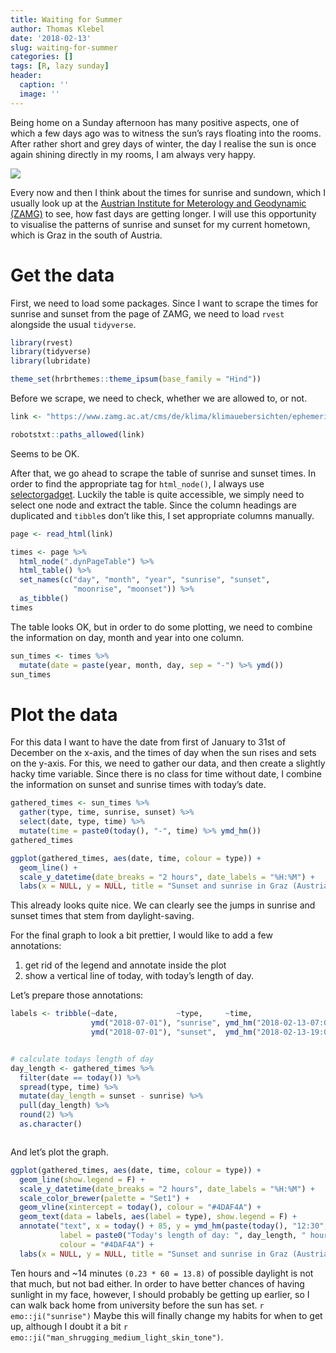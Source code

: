 ```yaml
---
title: Waiting for Summer
author: Thomas Klebel
date: '2018-02-13'
slug: waiting-for-summer
categories: []
tags: [R, lazy sunday]
header:
  caption: ''
  image: ''
---
```


Being home on a Sunday afternoon has many positive aspects, one of which a few
days ago
was to witness the sun's rays floating into the rooms. After rather short and
grey days
of winter, the day I realise the sun is once again shining directly in my rooms,
I am always very happy.

![](/img/light.jpg)

Every now and then I think about the times for sunrise and sundown, 
which I usually look up
at the
[Austrian Institute for Meterology and Geodynamic (ZAMG)](https://www.zamg.ac.at/cms/de/klima/klimauebersichten/ephemeriden)
to see, how fast days are getting longer. I will use this opportunity
to visualise the patterns of sunrise and sunset for my current hometown, which
is Graz in the south of Austria.

# Get the data
First, we need to load some packages. Since I want to scrape the times for
sunrise
and sunset from the page of ZAMG, we need to load `rvest` alongside the usual
`tidyverse`. 


```r
library(rvest)
library(tidyverse)
library(lubridate)

theme_set(hrbrthemes::theme_ipsum(base_family = "Hind"))
```

Before we scrape, we need to check, whether we are allowed to, or not.
```r
link <- "https://www.zamg.ac.at/cms/de/klima/klimauebersichten/ephemeriden/graz/?jahr=2018"

robotstxt::paths_allowed(link)
```
Seems to be OK.

After that, we go ahead to scrape the table of sunrise and sunset times.
In order to find the appropriate tag for `html_node()`, I always use
[selectorgadget](http://selectorgadget.com). Luckily the table
is quite accessible, we simply need to select one node and extract the table.
Since the column headings are duplicated and `tibble`s don't like this, I set
appropriate columns manually.

```r
page <- read_html(link)

times <- page %>% 
  html_node(".dynPageTable") %>%
  html_table() %>% 
  set_names(c("day", "month", "year", "sunrise", "sunset",
              "moonrise", "moonset")) %>% 
  as_tibble()
times
```


The table looks OK, but in order to do some plotting, we need to combine the 
information on day, month and year into one column. 
```r
sun_times <- times %>% 
  mutate(date = paste(year, month, day, sep = "-") %>% ymd()) 
sun_times
```



# Plot the data
For this data I want to have the date from first of January to 31st of December
on the x-axis, and the times of day when the sun rises and sets on the y-axis.
For this, we need to gather our data, and then create a slightly hacky time
variable. Since there is no class for time without date, I combine the
information on sunset and sunrise times with today's date.

```r
gathered_times <- sun_times %>% 
  gather(type, time, sunrise, sunset) %>% 
  select(date, type, time) %>% 
  mutate(time = paste0(today(), "-", time) %>% ymd_hm())
gathered_times
```

```r
ggplot(gathered_times, aes(date, time, colour = type)) +
  geom_line() +
  scale_y_datetime(date_breaks = "2 hours", date_labels = "%H:%M") +
  labs(x = NULL, y = NULL, title = "Sunset and sunrise in Graz (Austria)")
```
This already looks quite nice. We can clearly see the jumps in sunrise and sunset
times that stem from daylight-saving. 


For the final graph to look a bit prettier, I would like to add a few
annotations:

1. get rid of the legend and annotate inside the plot
2. show a vertical line of today, with today's length of day.

Let's prepare those annotations:
```r
labels <- tribble(~date,             ~type,     ~time,
                  ymd("2018-07-01"), "sunrise", ymd_hm("2018-02-13-07:00"),
                  ymd("2018-07-01"), "sunset",  ymd_hm("2018-02-13-19:00"))


# calculate todays length of day
day_length <- gathered_times %>% 
  filter(date == today()) %>% 
  spread(type, time) %>% 
  mutate(day_length = sunset - sunrise) %>% 
  pull(day_length) %>% 
  round(2) %>% 
  as.character()



```

And let's plot the graph.
```r
ggplot(gathered_times, aes(date, time, colour = type)) +
  geom_line(show.legend = F) +
  scale_y_datetime(date_breaks = "2 hours", date_labels = "%H:%M") +
  scale_color_brewer(palette = "Set1") +
  geom_vline(xintercept = today(), colour = "#4DAF4A") +
  geom_text(data = labels, aes(label = type), show.legend = F) +
  annotate("text", x = today() + 85, y = ymd_hm(paste(today(), "12:30", sep = "-")),
           label = paste0("Today's length of day: ", day_length, " hours."),
           colour = "#4DAF4A") +
  labs(x = NULL, y = NULL, title = "Sunset and sunrise in Graz (Austria)")
```

Ten hours and ~14 minutes `(0.23 * 60 = 13.8)` of possible daylight is not that much, but
not bad either. In order to have better chances of having sunlight in my face, 
however, I
should probably be getting up earlier, so I can walk back home from university
before the sun has set. `r emo::ji("sunrise")`
Maybe this will finally change my habits for when to get
up, although I doubt it a bit
`r emo::ji("man_shrugging_medium_light_skin_tone")`.

